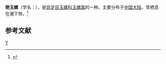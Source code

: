 {{Speciesbox 
| taxon = Natica superaotanta
| binomial_authority = Schepman
}}
'''艳玉螺'''（学名：''{{lang|la|Natica superaotanta}}''），是[[异足目|异足目]][[玉螺科|玉螺科]][[玉螺属|玉螺属]]的一种。主要分布于[[中国大陆|中国大陆]]，常栖息在潮下带。<ref>{{cite web|url=http://shell.sinica.edu.tw/chinese/shellbase_detail.php?science_no=6220|title=国际贝库：艳玉螺|publisher=台湾贝类资料库|accessdate=2009-08-11}}</ref>

== 参考文献 ==
{{reflist}}
{{taxonbar}}
[[Category:玉螺属|Y]]
